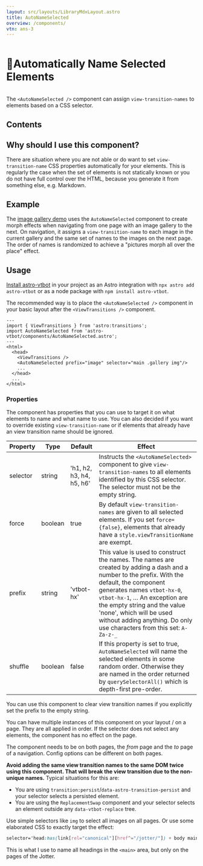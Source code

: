 ```yaml
---
layout: src/layouts/LibraryMdxLayout.astro
title: AutoNameSelected
overview: /components/
vtn: ans-3
---
```


<h1 style="display: inline-block; view-transition-name: ans-1"><span style="display:inline-block; view-transition-name:ans-2;">📛 </span>Automatically Name Selected Elements</h1>


The `<AutoNameSelected />` component can assign `view-transition-names` to elements based on a CSS selector.

## Contents

## Why should I use this component?

There are situation where you are not able or do want to set `view-transition-name` CSS properties automatically for your elements. This is regularly the case when the set of elements is not statically known or you do not have full control over the HTML, because you generate it from something else, e.g. Markdown.

## Example

The <a href="/image-gallery/" data-astro-reload>image gallery demo</a> uses the `AutoNameSelected` component to create morph effects when navigating from one page with an image gallery to the next. On navigation, it assigns a `view-transition-name` to each image in the current gallery and the same set of names to the images on the next page. The order of names is randomized to achieve a "pictures morph all over the place" effect.

## Usage

[Install astro-vtbot](../Installation/) in your project as an Astro integration with `npx astro add astro-vtbot` or as a node package with `npm install astro-vtbot`.

The recommended way is to place the `<AutoNameSelected />` component in your basic layout after the `<ViewTransitions />` component.

```astro title="MyLayout.astro" {3,8}
---
import { ViewTransitions } from 'astro:transitions';
import AutoNameSelected from 'astro-vtbot/components/AutoNameSelected.astro';
---
<html>
  <head>
    <ViewTransitions />
    <AutoNameSelected prefix="image" selector="main .gallery img"/>
    ...
  </head>
  ...
</html>
```

### Properties

The component has properties that you can use to target it on what elements to name and what name to use. You can also decided if you want to override existing `view-transition-name` or if elements that already have an view transition name should be ignored.

|   Property | Type| Default | Effect |
|------------|------|--------|--------|
| selector | string | 'h1, h2, h3, h4, h5, h6'|Instructs the `<AutoNameSelected>` component to give `view-transition-names` to all elements identified by this CSS selector. The selector must not be the empty string.|
|force|boolean| true | By default `view-transition-names` are given to all selected elements. If you set `force={false}`, elements that already have a `style.viewTransitionName` are exempt.|
|prefix|string|'vtbot-hx'|This value is used to construct the names. The names are created by adding a dash and a number to the prefix. With the default, the component generates names `vtbot-hx-0`, `vtbot-hx-1`, &hellip; An exception are the empty string and the value 'none', which will be used without adding anything. Do only use characters from this set: `A-Za-z-_` |
|shuffle|boolean|false|If this property is set to true, `AutoNameSelected` will name the selected elements in some random order. Otherwise they are named in the order returned by `querySelectorAll()` which is depth-first pre-order.

You can use this component to clear view transition names if you explicitly set the prefix to the empty string.

You can have multiple instances of this component on your layout / on a page. They are all applied in order. If the selector does not select any elements, the component has no effect on the page.

The component needs to be on both pages, the _from_ page and the _to_ page of a navigation. Config options can be different on both pages.


**Avoid adding the same view transition names to the same DOM twice using this component.
That will break the view transition due to the non-unique names.**
Typical situations for this are:
* You are using `transition:persist`/`data-astro-transition-persist` and your selector selects a persisted element.
* You are using the `ReplacementSwap` component and your selector selects an element outside any `data-vtbot-replace` tree.


Use simple selectors like `img` to select all images on all pages. Or use some elaborated CSS to exactly target the effect:
```css
selector='head:has(link[rel="canonical"][href^="/jotter/"]) + body main :is(h1, h2, h3, h4, h5, h6)'
```
This is what I use to name all headings in the `<main>` area, but only on the pages of the Jotter.

